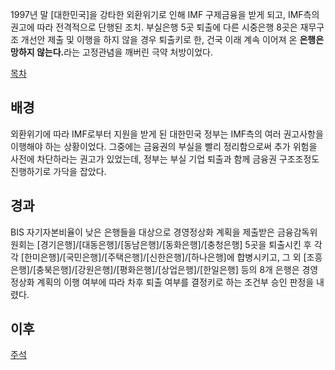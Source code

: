 1997년 말 [대한민국]을 강타한 외환위기로 인해 IMF 구제금융을 받게 되고, IMF측의 권고에 따라 전격적으로 단행된 조치. 부실은행 5곳 퇴출에 다른 시중은행 8곳은 재무구조 개선안 제출 및 이행을 하지 않을 경우 퇴출키로 한, 건국 이래 계속 이어져 온 '''은행은 망하지 않는다.'''라는 고정관념을 깨버린 극약 처방이었다.

[[목차]]

== 배경 ==
외환위기에 따라 IMF로부터 지원을 받게 된 대한민국 정부는 IMF측의 여러 권고사항을 이행해야 하는 상황이었다. 그중에는 금융권의 부실을 빨리 정리함으로써 추가 위험을 사전에 차단하라는 권고가 있었는데, 정부는 부실 기업 퇴출과 함께 금융권 구조조정도 진행하기로 가닥을 잡았다.

== 경과 ==
BIS 자기자본비율이 낮은 은행들을 대상으로 경영정상화 계획을 제출받은 금융감독위원회는 [경기은행]/[대동은행]/[동남은행]/[동화은행]/[충청은행] 5곳을 퇴출시킨 후 각각 [한미은행]/[국민은행]/[주택은행]/[신한은행]/[하나은행]에 합병시키고, 그 외 [조흥은행]/[충북은행]/[강원은행]/[평화은행]/[상업은행]/[한일은행] 등의 8개 은행은 경영정상화 계획의 이행 여부에 따라 차후 퇴출 여부를 결정키로 하는 조건부 승인 판정을 내렸다.

== 이후 ==

[[주석]]
